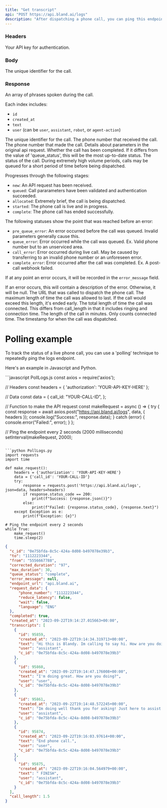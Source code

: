 ```yaml
---
title: "Get transcript"
api: "POST https://api.bland.ai/logs"
description: "After dispatching a phone call, you can ping this endpoint repeatedly (e.g. every two seconds) to get live updates. View the example below."
---
```


### Headers

<ParamField header="authorization" type="string" required>
  Your API key for authentication.
</ParamField>

### Body

<ParamField body="call_id" type="string" required>
  The unique identifier for the call.
</ParamField>

### Response

<ResponseField name="transcripts" type="array of objects">
  An array of phrases spoken during the call. 
  
  Each index includes: 
  
  - `id`
  - `created_at` 
  - `text` 
  - `user` (can be `user`, `assistant`, `robot`, or `agent-action`)
</ResponseField>

<ResponseField name="c_id" type="number">
  The unique identifier for the call.
</ResponseField>

<ResponseField name="to" type="string">
  The phone number that received the call.
</ResponseField>

<ResponseField name="from" type="string">
  The phone number that made the call.
</ResponseField>

<ResponseField name="request_data" type="object">
  Details about parameters in the original api request.
</ResponseField>

<ResponseField name="completed" type="boolean">
  Whether the call has been completed. If it differs from the value of 'queue_status', this will be the most up-to-date status.
</ResponseField>

<ResponseField name="queue_status" type="string">
  The status of the call. During extremely high volume periods, calls may be queued for a short period of time before being dispatched.

  Progresses through the following stages:

  - `new`: An API request has been received.
  - `queued`: Call pararameters have been validated and authentication succeeded. 
  - `allocated`: Extremely brief, the call is being dispatched.
  - `started`: The phone call is live and in progress.
  - `complete`: The phone call has ended successfully.
  
  The following statuses show the point that was reached before an error:

  - `pre_queue_error`: An error occurred before the call was queued. Invalid parameters generally cause this.
  - `queue_error`: Error occurred while the call was queued. Ex. Valid phone number but to an unserviced area.
  - `call_error`: Error occurred during live call. May be caused by transferring to an invalid phone number or an unforeseen error.
  - `complete_error`: Error occurred after the call was completed. Ex. A post-call webhook failed.

  If at any point an error occurs, it will be recorded in the `error_message` field.
</ResponseField>

<ResponseField name="error_message" type="string or null">
  If an error occurs, this will contain a description of the error. Otherwise, it will be null.
</ResponseField>

<ResponseField name="endpoint_url" type="string">
  The URL that was called to dispatch the phone call.
</ResponseField>

<ResponseField name="max_duration" type="number">
  The maximum length of time the call was allowed to last. If the call would exceed this length, it's ended early.
</ResponseField>

<ResponseField name="corrected_duration" type="number">
  The total length of time the call was connected. This differs from call_length in that it includes ringing and connection time.
</ResponseField>

<ResponseField name="call_length" type="number">
  The length of the call in minutes. Only counts connected time.
</ResponseField>

<ResponseField name="created_at" type="string">
  The timestamp for when the call was dispatched.
</ResponseField>


# Polling example

To track the status of a live phone call, you can use a 'polling' technique to repeatedly ping the logs endpoint.

Here's an example in Javascript and Python.

<CodeGroup>
```javascript PollLogs.js
const axios = require('axios');

// Headers
const headers = {
'authorization': 'YOUR-API-KEY-HERE'
};

// Data
const data = {
call_id: "YOUR-CALL-ID",
};

// Function to make the API request
const makeRequest = async () => {
try {
const response = await axios.post("https://api.bland.ai/logs", data, { headers });
console.log("Success:", response.data);
} catch (error) {
console.error("Failed:", error);
}
};

// Ping the endpoint every 2 seconds (2000 milliseconds)
setInterval(makeRequest, 2000);

````

```python PollLogs.py
import requests
import time

def make_request():
    headers = {'authorization': 'YOUR-API-KEY-HERE'}
    data = {'call_id': 'YOUR-CALL-ID'}
    try:
        response = requests.post('https://api.bland.ai/logs', json=data, headers=headers)
        if response.status_code == 200:
            print(f"Success: {response.json()}")
        else:
            print(f"Failed: {response.status_code}, {response.text}")
    except Exception as e:
        print(f"Exception: {e}")

# Ping the endpoint every 2 seconds
while True:
    make_request()
    time.sleep(2)
````

</CodeGroup>

<ResponseExample>

```json Response
{
  "c_id": "0e75bfda-8c5c-424a-8d08-b497078e39b3",
  "to": "1112223344",
  "from": "5556667788",
  "corrected_duration": "97",
  "max_duration": 30,
  "queue_status": "complete",
  "error_message": null,
  "endpoint_url": "api.bland.ai",
  "request_data": {
      "phone_number": "1112223344",
      "reduce_latency": false,
      "wait": false,
      "language": "ENG"
  },
  "completed": true,
  "created_at": "2023-09-22T19:14:27.015663+00:00",
  "transcripts": [
    {
      "id": 95859,
      "created_at": "2023-09-22T19:14:34.319713+00:00",
      "text": "Hi this is Blandy. Im calling to say hi. How are you doing today?",
      "user": "assistant",
      "c_id": "0e75bfda-8c5c-424a-8d08-b497078e39b3"
    },
    {
      "id": 95860,
      "created_at": "2023-09-22T19:14:47.176008+00:00",
      "text": "I'm doing great. How are you doing?",
      "user": "user",
      "c_id": "0e75bfda-8c5c-424a-8d08-b497078e39b3"
    },
    {
      "id": 95861,
      "created_at": "2023-09-22T19:14:48.572245+00:00",
      "text": "Im doing well thank you for asking! Just here to assist you with any questions or concerns you may have. How can I help you today?",
      "user": "assistant",
      "c_id": "0e75bfda-8c5c-424a-8d08-b497078e39b3"
    },
    {
      "id": 95874,
      "created_at": "2023-09-22T19:16:03.97614+00:00",
      "text": "End phone call.",
      "user": "user",
      "c_id": "0e75bfda-8c5c-424a-8d08-b497078e39b3"
    },
    {
      "id": 95875,
      "created_at": "2023-09-22T19:16:04.564979+00:00",
      "text": " FINISH",
      "user": "assistant",
      "c_id": "0e75bfda-8c5c-424a-8d08-b497078e39b3"
    }
  ],
  "call_length": 1.5
}
```

</ResponseExample>









